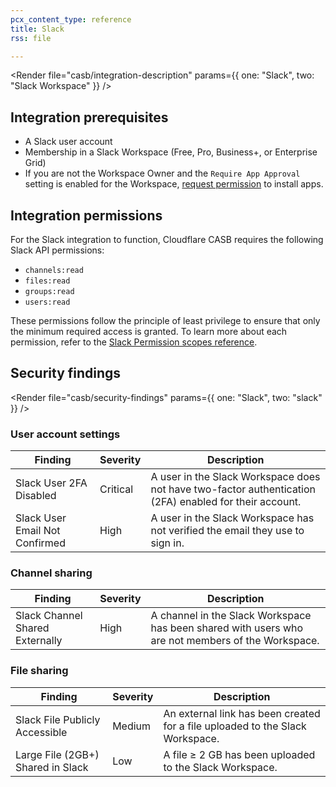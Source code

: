 ```yaml
---
pcx_content_type: reference
title: Slack
rss: file

---
```



<Render file="casb/integration-description" params={{ one: "Slack", two: "Slack Workspace" }} />

## Integration prerequisites

* A Slack user account
* Membership in a Slack Workspace (Free, Pro, Business+, or Enterprise Grid)
* If you are not the Workspace Owner and the `Require App Approval` setting is enabled for the Workspace, [request permission](https://slack.com/help/articles/202035138-Add-apps-to-your-Slack-workspace) to install apps.

## Integration permissions

For the Slack integration to function, Cloudflare CASB requires the following Slack API permissions:

* `channels:read`
* `files:read`
* `groups:read`
* `users:read`

These permissions follow the principle of least privilege to ensure that only the minimum required access is granted. To learn more about each permission, refer to the [Slack Permission scopes reference](https://api.slack.com/scopes).

## Security findings

<Render file="casb/security-findings" params={{ one: "Slack", two: "slack" }} />

### User account settings

| Finding                        | Severity | Description                                                                                            |
| ------------------------------ | -------- | ------------------------------------------------------------------------------------------------------ |
| Slack User 2FA Disabled        | Critical | A user in the Slack Workspace does not have two-factor authentication (2FA) enabled for their account. |
| Slack User Email Not Confirmed | High     | A user in the Slack Workspace has not verified the email they use to sign in.                          |

### Channel sharing

| Finding                         | Severity | Description                                                                                       |
| ------------------------------- | -------- | ------------------------------------------------------------------------------------------------- |
| Slack Channel Shared Externally | High     | A channel in the Slack Workspace has been shared with users who are not members of the Workspace. |

### File sharing

| Finding                           | Severity | Description                                                                   |
| --------------------------------- | -------- | ----------------------------------------------------------------------------- |
| Slack File Publicly Accessible    | Medium   | An external link has been created for a file uploaded to the Slack Workspace. |
| Large File (2GB+) Shared in Slack | Low      | A file ≥ 2 GB has been uploaded to the Slack Workspace.                       |
